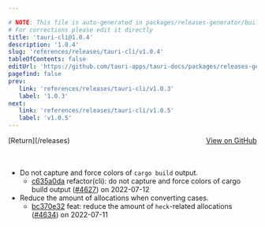 ```yaml
---

# NOTE: This file is auto-generated in packages/releases-generator/build.ts
# For corrections please edit it directly
title: 'tauri-cli@1.0.4'
description: '1.0.4'
slug: 'references/releases/tauri-cli/v1.0.4'
tableOfContents: false
editUrl: 'https://github.com/tauri-apps/tauri-docs/packages/releases-generator/build.ts'
pagefind: false
prev:
   link: 'references/releases/tauri-cli/v1.0.3'
   label: '1.0.3'
next:
   link: 'references/releases/tauri-cli/v1.0.5'
   label: 'v1.0.5'
---
```


			

<ReleaseSidebar slug="references/releases/tauri-cli"  packageName="tauri-cli" />

<div style="margin-bottom:3rem; display: flex; justify-content: space-between; align-items: center"><span>[Return](/releases)</span><span><a href="https://github.com/tauri-apps/tauri/releases/tag/tauri-cli-v1.0.4">View on GitHub</a></span></div>

- Do not capture and force colors of `cargo build` output.
  - [c635a0da](https://www.github.com/tauri-apps/tauri/commit/c635a0dad437860d54109adffaf245b7c21bc684) refactor(cli): do not capture and force colors of cargo build output ([#4627](https://www.github.com/tauri-apps/tauri/pull/4627)) on 2022-07-12
- Reduce the amount of allocations when converting cases.
  - [bc370e32](https://www.github.com/tauri-apps/tauri/commit/bc370e326810446e15b1f50fb962b980114ba16b) feat: reduce the amount of `heck`-related allocations ([#4634](https://www.github.com/tauri-apps/tauri/pull/4634)) on 2022-07-11

